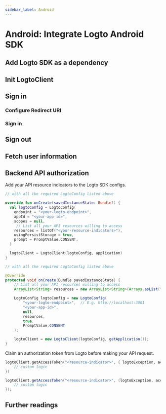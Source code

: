 ```yaml
---
sidebar_label: Android
---
```




# Android: Integrate Logto Android SDK

<AppNote type="Native app" />

## Add Logto SDK as a dependency

<AddSdk />

## Init LogtoClient

<InitClient />

## Sign in

### Configure Redirect URI

<ConfigAndroidRedirectUri />

<ConfigureRedirectUri
  figureSrc={redirectUriFigure}
  redirectUri="io.logto.android://io.logto.sample/callback"
/>

### Sign in

<ImplementSignIn />

## Sign out

<ImplementSignOut />

## Fetch user information

<FetchUserInformation apiCodeFragment="logtoClient.fetchUserInfo()" />

## Backend API authorization

<GetAuthorizationToken />

Add your API resource indicators to the Logto SDK configs.

<Tabs>
<TabItem value="kotlin" label="Kotlin">

```kotlin
// with all the required LogtoConfig listed above

override fun onCreate(savedInstanceState: Bundle?) {
  val logtoConfig = LogtoConfig(
    endpoint = "<your-logto-endpoint>",
    appId = "<your-app-id>",
    scopes = null,
     // List all your API resources willing to access
    resources = listOf("<your-resource-indicators>"),
    usingPersistStorage = true,
    prompt = PromptValue.CONSENT,
  )

  logtoClient = LogtoClient(logtoConfig, application)
}

```

</TabItem>
<TabItem value="java" label="Java">

```java
// with all the required LogtoConfig listed above

@Override
protected void onCreate(Bundle savedInstanceState) {
    // List all your API resources willing to access
    ArrayList<String> resources = new ArrayList<String>(Arrays.asList("<your-resource-indicators>"));

    LogtoConfig logtoConfig = new LogtoConfig(
        "<your-logto-endpoint>",  // E.g. http://localhost:3001
        "<your-app-id>",
        null,
        resources,
        true,
        PromptValue.CONSENT
    );

    logtoClient = new LogtoClient(logtoConfig, getApplication());
}
```

</TabItem>
</Tabs>

Claim an authorization token from Logto before making your API request.

<Tabs>
<TabItem value="kotlin" label="Kotlin">

```kotlin
logtoClient.getAccessToken("<resource-indicator>", { logtoException, accessToken ->
    // custom logic
})
```

</TabItem>
<TabItem value="java" label="Java">

```java
logtoClient.getAccessToken("<resource-indicator>", (logtoException, accessToken) -> {
    // custom logic
});
```

</TabItem>

</Tabs>

<ApplyAuthorizationToken />

## Further readings

<FurtherReadings />
